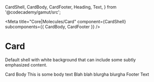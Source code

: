   CardShell,
  CardBody,
  CardFooter,
  Heading,
  Text,
} from '@codecademy/gamut/src';

<Meta
  title="Core|Molecules/Card"
  component={CardShell}
  subcomponents={{ CardBody, CardFooter }}
/>

# Card

<StoryStatus status="ready" />

Default shell with white background that can include some subtly
emphasized content.

<Preview>
  <Story name="Card">
    <CardShell hoverShadow={boolean('shell.hoverShadow', false)}>
      <CardBody standardPadding={boolean('body.standardPadding', true)}>
        <Heading as="h3">Card Body</Heading>
        <Text>This is some body text</Text>
        <Text>Blah blah blurgha blurgha</Text>
      </CardBody>
      <CardFooter
        align={select('Align', ['left', 'center', 'right'], 'left')}
        border={select('Border', ['dashed', 'solid', 'none'], 'none')}
        flex={boolean('Flex', true)}
        standardPadding={boolean('Standard Padding', true)}
        standardHeight={boolean('Standard Height', true)}
      >
        <React.Fragment>Footer Text</React.Fragment>
      </CardFooter>
    </CardShell>
  </Story>
</Preview>

<Props of={CardShell} />

